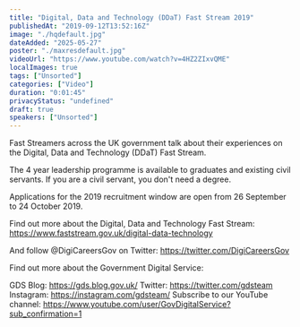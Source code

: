 ```yaml
---
title: "Digital, Data and Technology (DDaT) Fast Stream 2019"
publishedAt: "2019-09-12T13:52:16Z"
image: "./hqdefault.jpg"
dateAdded: "2025-05-27"
poster: "./maxresdefault.jpg"
videoUrl: "https://www.youtube.com/watch?v=4HZ2ZIxvQME"
localImages: true
tags: ["Unsorted"]
categories: ["Video"]
duration: "0:01:45"
privacyStatus: "undefined"
draft: true
speakers: ["Unsorted"]
---
```

Fast Streamers across the UK government talk about their experiences on the Digital, Data and Technology (DDaT) Fast Stream. 

The 4 year leadership programme is available to graduates and existing civil servants. If you are a civil servant, you don't need a degree.

Applications for the 2019 recruitment window are open from 26 September to 24 October 2019. 

Find out more about the Digital, Data and Technology Fast Stream: https://www.faststream.gov.uk/digital-data-technology

And follow @DigiCareersGov on Twitter: https://twitter.com/DigiCareersGov

Find out more about the Government Digital Service:

GDS Blog: https://gds.blog.gov.uk/
Twitter: https://twitter.com/gdsteam 
Instagram: https://instagram.com/gdsteam/ 
Subscribe to our YouTube channel: 
https://www.youtube.com/user/GovDigitalService?sub_confirmation=1

